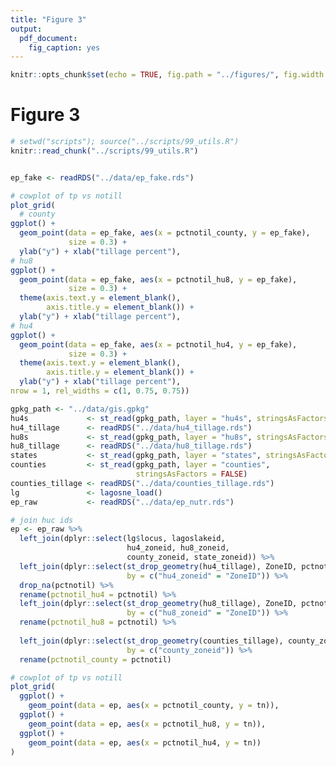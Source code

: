 ```yaml
---
title: "Figure 3"
output:
  pdf_document:
    fig_caption: yes
---
```


```r
knitr::opts_chunk$set(echo = TRUE, fig.path = "../figures/", fig.width = 5, fig.height = 6)
```

# Figure 3

```r
# setwd("scripts"); source("../scripts/99_utils.R")
knitr::read_chunk("../scripts/99_utils.R")
```

```r

```

```r
ep_fake <- readRDS("../data/ep_fake.rds")

# cowplot of tp vs notill
plot_grid(
  # county
ggplot() + 
  geom_point(data = ep_fake, aes(x = pctnotil_county, y = ep_fake), 
             size = 0.3) +
  ylab("y") + xlab("tillage percent"),
# hu8
ggplot() + 
  geom_point(data = ep_fake, aes(x = pctnotil_hu8, y = ep_fake), 
             size = 0.3) + 
  theme(axis.text.y = element_blank(), 
        axis.title.y = element_blank()) +
  ylab("y") + xlab("tillage percent"),
# hu4
ggplot() + 
  geom_point(data = ep_fake, aes(x = pctnotil_hu4, y = ep_fake), 
             size = 0.3) + 
  theme(axis.text.y = element_blank(), 
        axis.title.y = element_blank()) +
  ylab("y") + xlab("tillage percent"),
nrow = 1, rel_widths = c(1, 0.75, 0.75))
```

```r
gpkg_path <- "../data/gis.gpkg"
hu4s             <- st_read(gpkg_path, layer = "hu4s", stringsAsFactors = FALSE)
hu4_tillage      <- readRDS("../data/hu4_tillage.rds")
hu8s             <- st_read(gpkg_path, layer = "hu8s", stringsAsFactors = FALSE)
hu8_tillage      <- readRDS("../data/hu8_tillage.rds")
states           <- st_read(gpkg_path, layer = "states", stringsAsFactors = FALSE)
counties         <- st_read(gpkg_path, layer = "counties", 
                            stringsAsFactors = FALSE)
counties_tillage <- readRDS("../data/counties_tillage.rds")
lg               <- lagosne_load()
ep_raw           <- readRDS("../data/ep_nutr.rds")

# join huc ids
ep <- ep_raw %>%
  left_join(dplyr::select(lg$locus, lagoslakeid, 
                          hu4_zoneid, hu8_zoneid, 
                          county_zoneid, state_zoneid)) %>%
  left_join(dplyr::select(st_drop_geometry(hu4_tillage), ZoneID, pctnotil), 
                          by = c("hu4_zoneid" = "ZoneID")) %>% 
  drop_na(pctnotil) %>%
  rename(pctnotil_hu4 = pctnotil) %>%
  left_join(dplyr::select(st_drop_geometry(hu8_tillage), ZoneID, pctnotil), 
                          by = c("hu8_zoneid" = "ZoneID")) %>%
  rename(pctnotil_hu8 = pctnotil) %>% 
  
  left_join(dplyr::select(st_drop_geometry(counties_tillage), county_zoneid, pctnotil), 
                          by = c("county_zoneid")) %>%
  rename(pctnotil_county = pctnotil)

# cowplot of tp vs notill
plot_grid(
  ggplot() + 
    geom_point(data = ep, aes(x = pctnotil_county, y = tn)),
  ggplot() + 
    geom_point(data = ep, aes(x = pctnotil_hu8, y = tn)),
  ggplot() + 
    geom_point(data = ep, aes(x = pctnotil_hu4, y = tn))
)

```

